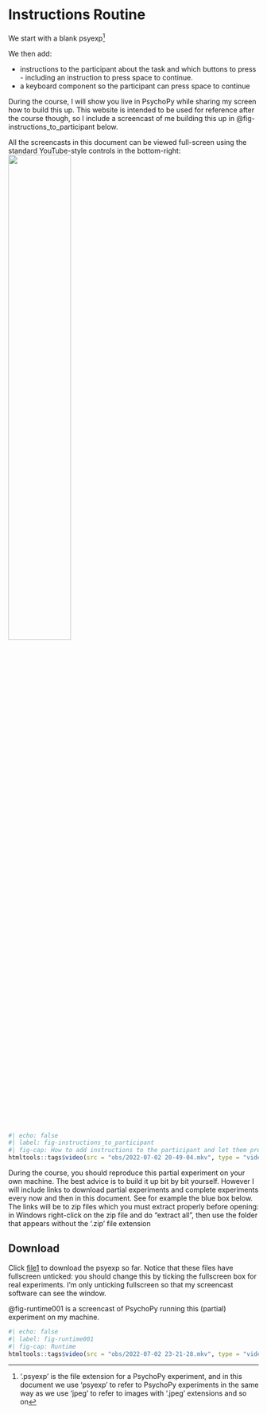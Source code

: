 # Instructions Routine

We start with a blank psyexp^['.psyexp' is the file extension for a PsychoPy experiment, and in this document we use 'psyexp' to refer to PsychoPy experiments in the same way as we use 'jpeg' to refer to images with '.jpeg' extensions and so on] 

We then add:

* instructions to the participant about the task and which buttons to press - including an instruction to press space to continue.
* a keyboard component so the participant can press space to continue

During the course, I will show you live in PsychoPy while sharing my screen how to build this up. This website is intended to be used for reference after the course though, so I include a screencast of me building this up in  @fig-instructions_to_participant below.

::: {.column-margin .callout-tip}
All the screencasts in this document can be viewed full-screen using the standard YouTube-style controls in the bottom-right:  
![](img/chrome_dUU1V4QI5z.png){width="50%"}
:::

```r
#| echo: false
#| label: fig-instructions_to_participant
#| fig-cap: How to add instructions to the participant and let them press space to continue
htmltools::tags$video(src = "obs/2022-07-02 20-49-04.mkv", type = "video/mp4", width="100%",  controls=1, muted=1)
```

During the course, you should reproduce this partial experiment on your own machine. The best advice is to build it up bit by bit yourself. However I will include links to download partial experiments and complete experiments every now and then in this document. See for example the blue box below. The links will be to zip files which you must extract properly before opening: in Windows right-click on the zip file and do "extract all", then use the folder that appears without the '.zip' file extension

:::{.callout-note}
## Download
Click [file1](psy/file1.zip) to download the psyexp so far. Notice that these files have fullscreen unticked: you should change this by ticking the fullscreen box for real experiments. I'm only unticking fullscreen so that my screencast software can see the window.
:::

@fig-runtime001 is a screencast of PsychoPy running this (partial) experiment on my machine. 

```r
#| echo: false
#| label: fig-runtime001
#| fig-cap: Runtime
htmltools::tags$video(src = "obs/2022-07-02 23-21-28.mkv", type = "video/mp4", width="100%", controls=1)
```
